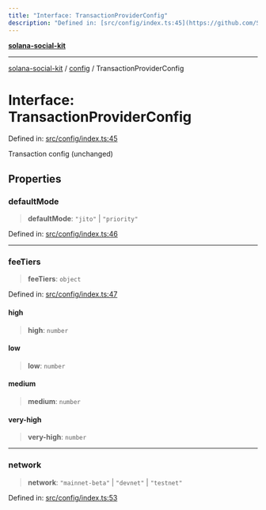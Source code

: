 ```yaml
---
title: "Interface: TransactionProviderConfig"
description: "Defined in: [src/config/index.ts:45](https://github.com/SendArcade/solana-social-starter/blob/03568260ca96ed63f77049843c721de1cb011893/src/config/index.ts#L45)"
---
```


[**solana-social-kit**](../../README.mdx)

***

[solana-social-kit](../../README.mdx) / [config](../README.mdx) / TransactionProviderConfig

# Interface: TransactionProviderConfig

Defined in: [src/config/index.ts:45](https://github.com/SendArcade/solana-social-starter/blob/03568260ca96ed63f77049843c721de1cb011893/src/config/index.ts#L45)

Transaction config (unchanged)

## Properties

### defaultMode

> **defaultMode**: `"jito"` \| `"priority"`

Defined in: [src/config/index.ts:46](https://github.com/SendArcade/solana-social-starter/blob/03568260ca96ed63f77049843c721de1cb011893/src/config/index.ts#L46)

***

### feeTiers

> **feeTiers**: `object`

Defined in: [src/config/index.ts:47](https://github.com/SendArcade/solana-social-starter/blob/03568260ca96ed63f77049843c721de1cb011893/src/config/index.ts#L47)

#### high

> **high**: `number`

#### low

> **low**: `number`

#### medium

> **medium**: `number`

#### very-high

> **very-high**: `number`

***

### network

> **network**: `"mainnet-beta"` \| `"devnet"` \| `"testnet"`

Defined in: [src/config/index.ts:53](https://github.com/SendArcade/solana-social-starter/blob/03568260ca96ed63f77049843c721de1cb011893/src/config/index.ts#L53)
